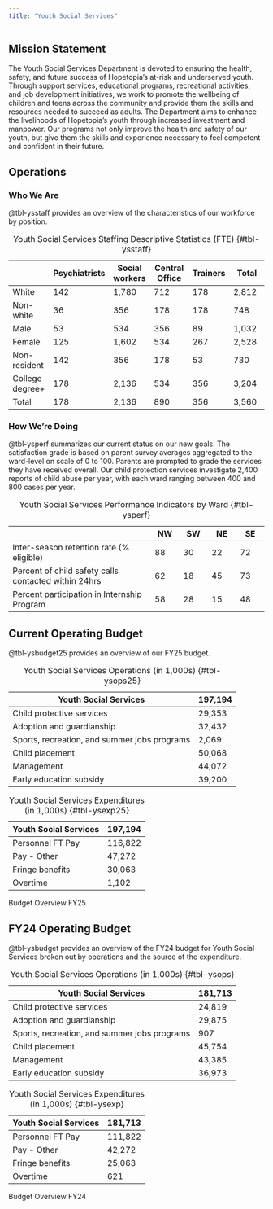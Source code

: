 ```yaml
---
title: "Youth Social Services"
---
```


## Mission Statement

The Youth Social Services Department is devoted to ensuring the health, safety, and future success of Hopetopia’s at-risk and underserved youth. Through support services, educational programs, recreational activities, and job development initiatives, we work to promote the wellbeing of children and teens across the community and provide them the skills and resources needed to succeed as adults. The Department aims to enhance the livelihoods of Hopetopia’s youth through increased investment and manpower. Our programs not only improve the health and safety of our youth, but give them the skills and experience necessary to feel competent and confident in their future.

## Operations

### Who We Are

@tbl-ysstaff provides an overview of the characteristics of our workforce by position.

|                 | Psychiatrists | Social workers | Central Office | Trainers | Total |
|------------|------------|------------|------------|------------|------------|
| White           | 142           | 1,780          | 712            | 178      | 2,812 |
| Non-white       | 36            | 356            | 178            | 178      | 748   |
| Male            | 53            | 534            | 356            | 89       | 1,032 |
| Female          | 125           | 1,602          | 534            | 267      | 2,528 |
| Non-resident    | 142           | 356            | 178            | 53       | 730   |
| College degree+ | 178           | 2,136          | 534            | 356      | 3,204 |
| Total           | 178           | 2,136          | 890            | 356      | 3,560 |

: Youth Social Services Staffing Descriptive Statistics (FTE) {#tbl-ysstaff}

### How We're Doing

@tbl-ysperf summarizes our current status on our new goals. The satisfaction grade is based on parent survey averages aggregated to the ward-level on scale of 0 to 100. Parents are prompted to grade the services they have received overall. Our child protection services investigate 2,400 reports of child abuse per year, with each ward ranging between 400 and 800 cases per year.

|                                                         | NW    | SW    | NE    | SE    |
|----------------------------------------|--------|--------|--------|--------|
| Inter-season retention rate (% eligible) | 88 | 30 | 22 | 72 |
| Percent of child safety calls contacted within 24hrs      | 62    | 18    | 45    | 73    |
| Percent participation in Internship Program      | 58    | 28    | 15    | 48    |

: Youth Social Services Performance Indicators by Ward {#tbl-ysperf}

## Current Operating Budget

@tbl-ysbudget25 provides an overview of our FY25 budget.

::: {#tbl-ysbudget25 layout-ncol="2"}
| Youth Social Services                        | 197,194 |
|----------------------------------------------|---------|
| Child protective services                    | 29,353  |
| Adoption and guardianship                    | 32,432  |
| Sports, recreation, and summer jobs programs | 2,069   |
| Child placement                              | 50,068  |
| Management                                   | 44,072  |
| Early education subsidy                      | 39,200  |

: Youth Social Services Operations (in 1,000s) {#tbl-ysops25}

| Youth Social Services | 197,194 |
|-----------------------|---------|
| Personnel FT Pay      | 116,822 |
| Pay - Other           | 47,272  |
| Fringe benefits       | 30,063  |
| Overtime              | 1,102   |

: Youth Social Services Expenditures (in 1,000s) {#tbl-ysexp25}

Budget Overview FY25
:::

## FY24 Operating Budget

@tbl-ysbudget provides an overview of the FY24 budget for Youth Social Services broken out by operations and the source of the expenditure.

::: {#tbl-ysbudget layout-ncol="2"}
| Youth Social Services                        | 181,713 |
|----------------------------------------------|---------|
| Child protective services                    | 24,819  |
| Adoption and guardianship                    | 29,875  |
| Sports, recreation, and summer jobs programs | 907     |
| Child placement                              | 45,754  |
| Management                                   | 43,385  |
| Early education subsidy                      | 36,973  |

: Youth Social Services Operations (in 1,000s) {#tbl-ysops}

| Youth Social Services | 181,713 |
|-----------------------|---------|
| Personnel FT Pay      | 111,822 |
| Pay - Other           | 42,272  |
| Fringe benefits       | 25,063  |
| Overtime              | 621     |

: Youth Social Services Expenditures (in 1,000s) {#tbl-ysexp}

Budget Overview FY24
:::
